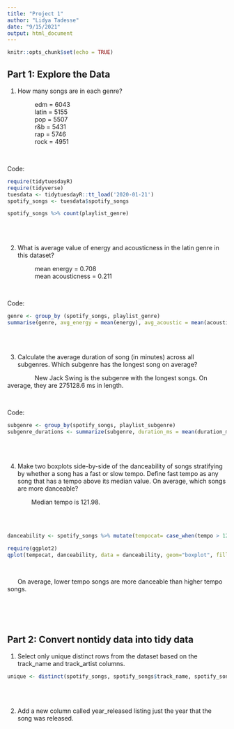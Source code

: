 ```yaml
---
title: "Project 1"
author: "Lidya Tadesse"
date: "9/15/2021"
output: html_document
---
```


```r
knitr::opts_chunk$set(echo = TRUE)
```

## Part 1: Explore the Data
1. How many songs are in each genre? <br/>

|                 edm = 6043 
|                 latin = 5155 
|                 pop = 5507 
|                 r&b = 5431 
|                 rap = 5746 
|                 rock = 4951 

<br/>

Code:

```r
require(tidytuesdayR)
require(tidyverse)
tuesdata <- tidytuesdayR::tt_load('2020-01-21')
spotify_songs <- tuesdata$spotify_songs 
```

``` r
spotify_songs %>% count(playlist_genre)

```

<br/><br/>

2. What is average value of energy and acousticness in the latin genre in this dataset? <br/>

|                 mean energy = 0.708
|                 mean acousticness = 0.211 


<br/>

Code:

``` r
genre <- group_by (spotify_songs, playlist_genre)
summarise(genre, avg_energy = mean(energy), avg_acoustic = mean(acousticness))
```

<br/><br/>

3. Calculate the average duration of song (in minutes) across all subgenres. Which subgenre has the longest song on average? <br/>


|                 New Jack Swing is the subgenre with the longest songs. On average, they are 275128.6 ms in length.

<br/>

Code:

``` r
subgenre <- group_by(spotify_songs, playlist_subgenre)
subgenre_durations <- summarize(subgenre, duration_ms = mean(duration_ms, na.rm = TRUE) )
```

<br/><br/>

4. Make two boxplots side-by-side of the danceability of songs stratifying by whether a song has a fast or slow tempo. Define fast tempo as any song that has a tempo above its median value. On average, which songs are more danceable?


|               Median tempo is 121.98. 

<br/><br/>

``` r
danceability <- spotify_songs %>% mutate(tempocat= case_when(tempo > 121.98 ~ "high", TRUE ~ "low"))
```

``` r
require(ggplot2)
qplot(tempocat, danceability, data = danceability, geom="boxplot", fill=tempocat, main="Danceability by Tempo Category", xlab="Tempo", ylab="Danceability")
```       

<br/>

|       On average, lower tempo songs are more danceable than higher tempo songs.

<br/><br/><br/>

## Part 2: Convert nontidy data into tidy data

1. Select only unique distinct rows from the dataset based on the track_name and track_artist columns.

``` r
unique <- distinct(spotify_songs, spotify_songs$track_name, spotify_songs$track_artist, .keep_all = FALSE)
```

<br/><br/>

2. Add a new column called year_released listing just the year that the song was released.






